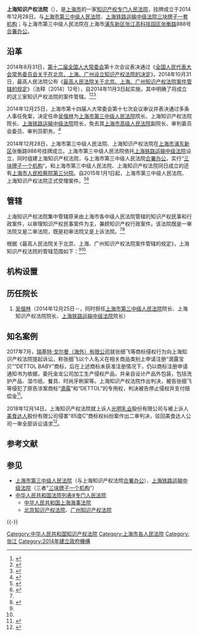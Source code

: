 {{noteTA
|1 = zh-hant:知識產權;zh-hans:知识产权;
}}

{{Infobox PRCG
|机构名称 = 上海知识产权法院
|标志1 = National Emblem of the People's Republic of China.svg
|合署办公 = [[上海市第三中级人民法院|上海市第三中级人民法院]]
|职位1 = 院长
|人员1 = [[吴偕林|吴偕林]]
|衔级1 = ？级高级法官
|上诉法院 = [[上海市高级人民法院|上海市高级人民法院]]
|业务上级 = [[上海市高级人民法院|上海市高级人民法院]]
|组织上级 = [[上海市人民代表大会|上海市人民代表大会]]<br />[[上海市人民代表大会常务委员会|上海市人民代表大会常务委员会]]
|机构类型 = [[专门人民法院|专门人民法院]]
|行政级别 = 正地厅级
|授权法源 = [[中华人民共和国宪法|中华人民共和国宪法]]<br />[[s:全国人民代表大会常务委员会关于在北京、上海、广州设立知识产权法院的决定|全国人民代表大会常务委员会关于在北京、上海、广州设立-{知}-识产权法院的决定]]
|管辖范围 = 依据《[[s:最高人民法院关于北京、上海、广州知识产权法院案件管辖的规定|最高人民法院关于北京、上海、广州-{知}-识产权法院案件管辖的规定]]》
|组织法规 = [[中华人民共和国人民法院组织法|中华人民共和国人民法院组织法]]
|场所1 = 院址（与[[上海市第三中级人民法院|上海市第三中级人民法院]][[合署办公|合署办公]]）
|地址1 = [[上海市|上海市]][[浦东新区|浦东新区]][[张江高科技园区|张江高科技园区]][[张衡路|张衡路]]988号
|邮编1 = 201203
|官网 = [http://www.shzcfy.gov.cn/ 上海知产法院]
|时期1 = 2014年12月28日（挂牌）至今
|机构1 = 上海市第三中级人民法院、'''上海知识产权法院'''、[[上海铁路运输中级法院|上海铁路运输中级法院]]（[[一个机构多块牌子|三块牌子一套机构]]）
}}

'''上海知识产权法院'''（{{lang-en|'''Shanghai Intellectual Property Court'''}}），是[[上海市|上海市]]的一家[[知识产权|知识产权]][[中华人民共和国法院列表#专门人民法院|专门人民法院]]，挂牌成立于2014年12月28日。与[[上海市第三中级人民法院|上海市第三中级人民法院]]、[[上海铁路运输中级法院|上海铁路运输中级法院]][[一个机构两块牌子|三块牌子一套机构]]；与上海市第三中级人民法院在上海市[[浦东新区|浦东新区]][[张江高科技园区|张江高科技园区]][[张衡路|张衡路]]988号[[合署办公|合署办公]]。

== 沿革 ==
2014年8月31日，[[第十二届全国人民代表大会常务委员会|第十二届全国人大常委会]]第十次会议表决通过《[[s:全国人民代表大会常务委员会关于在北京、上海、广州设立知识产权法院的决定|全国人民代表大会常务委员会关于在北京、上海、广州设立知识产权法院的决定]]》。2014年10月31日，最高人民法院公布《[[s:最高人民法院关于北京、上海、广州知识产权法院案件管辖的规定|最高人民法院关于北京、上海、广州知识产权法院案件管辖的规定]]》（法释〔2014〕12号），自2014年11月3日起实施，其中明确了将成立的这三家知识产权法院的案件管辖。<ref name="zgfyw">{{Cite web|url=https://www.chinacourt.org/article/detail/2014/11/id/1478998.shtml|title=北京高院关于北京知识产权法院履职的公告|accessdate=2018-12-18|date=2014-11-06|publisher=中国法院网|archive-date=2020-04-03|archive-url=https://web.archive.org/web/20200403194533/https://www.chinacourt.org/article/detail/2014/11/id/1478998.shtml|dead-url=no}}</ref><ref>{{Cite web|url=http://www.npc.gov.cn/npc/xinwen/2014-09/01/content_1877042.htm|title=全国人民代表大会常务委员会关于在北京、上海、广州设立知识产权法院的决定|accessdate=2018-12-18|date=2014-07-01|publisher=中国人大网|archive-url=https://web.archive.org/web/20190322234854/http://www.npc.gov.cn/npc/xinwen/2014-09/01/content_1877042.htm|archive-date=2019-03-22|dead-url=yes}}</ref><ref name="guiding">{{Cite web|url=https://www.chinacourt.org/law/detail/2014/10/id/147980.shtml|title=最高人民法院关于北京、上海、广州知识产权法院案件管辖的规定|accessdate=2018-12-18|date=2014-10-31|publisher=中国法院网|archive-date=2020-07-28|archive-url=https://web.archive.org/web/20200728205834/https://www.chinacourt.org/law/detail/2014/10/id/147980.shtml|dead-url=no}}</ref>

2014年12月25日，上海市第十四届人大常委会第十七次会议审议并表决通过多条人事任免案，决定任命[[吴偕林|吴偕林]]为[[上海市第三中级人民法院|上海市第三中级人民法院]]院长、上海知识产权法院院长、[[上海铁路运输中级法院|上海铁路运输中级法院]]院长，免去其[[上海市高级人民法院|上海市高级人民法院]]副院长、审判委员会委员、审判员职务。<ref>{{Cite web|url=http://shzw.eastday.com/shzw/G/20141225/u1ai141785_K194.html|title=吴偕林任上海市三中院、知识产权法院、铁路运输中院院长上海法院检察院系统提拔一批新干部|accessdate=2018-12-18|date=2014-12-25|publisher=东方网|archive-date=2020-11-04|archive-url=https://web.archive.org/web/20201104045502/http://shzw.eastday.com/shzw/G/20141225/u1ai141785_K194.html|dead-url=no}}</ref>

2014年12月28日，上海市第三中级人民法院、上海知识产权法院在[[上海市|上海市]][[浦东新区|浦东新区]]张衡路988号挂牌成立。上海市第三中级人民法院依托[[上海铁路运输中级法院|上海铁路运输中级法院]]设立，同时组建上海知识产权法院，与上海市第三中级人民法院[[合署办公|合署办公]]，实行“[[一个机构两块牌子|三块牌子一个机构]]”。和上海市第三中级人民法院、上海知识产权法院同日成立的还有[[上海市人民检察院第三分院|上海市人民检察院第三分院]]。自2015年1月1日起，上海市第三中级人民法院、上海知识产权法院正式受理案件。<ref name="tengxun">{{Cite web|url=http://news.qq.com/a/20141229/001142.htm|title=全国首个跨行政区法院和检察院在上海成立|accessdate=2018-12-18|date=2014-12-29|publisher=腾讯|archive-date=2014-12-29|archive-url=https://web.archive.org/web/20141229062625/http://news.qq.com/a/20141229/001142.htm|dead-url=no}}</ref><ref>{{Cite web|url=http://www.tianjinwe.com/rollnews/201412/t20141229_789349.html|title=三中院和知识产权法院合署办公|accessdate=2018-12-18|date=2014-12-29|publisher=天津网|archiveurl=https://web.archive.org/web/20141229063534/http://www.tianjinwe.com/rollnews/201412/t20141229_789349.html|archivedate=2014-12-29|dead-url=no}}</ref>

== 管辖 ==
上海知识产权法院集中管辖原来由上海市各中级人民法院管辖的知识产权民事和行政案件，以审理知识产权民事案件为主，兼顾知识产权行政案件。该法院既是一审法院又是二审法院，既是初审法院又是上诉法院。<ref name="zgfyw" /><ref name="sina">{{Cite web|url=http://news.ifeng.com/a/20141104/42369042_0.shtml|title=北京知识产权法院本月挂牌 民事行政审判“二合一”|accessdate=2018-12-18|date=2014-11-04|publisher=凤凰网|archive-date=2019-07-09|archive-url=https://web.archive.org/web/20190709053940/http://news.ifeng.com/a/20141104/42369042_0.shtml|dead-url=no}}</ref>

根据《最高人民法院关于北京、上海、广州知识产权法院案件管辖的规定》，上海知识产权法院的管辖范围如下：<ref name="guiding" /><ref name="sina" />

{{quote|1=第一条 知识产权法院管辖所在市辖区内的下列第一审案件：
:（一）专利、植物新品种、集成电路布图设计、技术秘密、计算机软件民事和行政案件；
:（二）对国务院部门或者县级以上地方人民政府所作的涉及著作权、商标、不正当竞争等行政行为提起诉讼的行政案件；
:（三）涉及驰名商标认定的民事案件。

第三条  北京市、上海市各中级人民法院和广州市中级人民法院不再受理知识产权民事和行政案件。
: 广东省其他中级人民法院不再受理本规定第一条第（一）项和第（三）项规定的案件。
: 北京市、上海市、广东省各基层人民法院不再受理本规定第一条第（一）项和第（三）项规定的案件。

第四条 案件标的既包含本规定第一条第（一）项和第（三）项规定的内容，又包含其他内容的，按本规定第一条和第二条的规定确定管辖。

第六条 当事人对知识产权法院所在市的基层人民法院作出的第一审著作权、商标、技术合同、不正当竞争等知识产权民事和行政判决、裁定提起的上诉案件，由知识产权法院审理。

第七条 当事人对知识产权法院作出的第一审判决、裁定提起的上诉案件和依法申请上一级法院复议的案件，由知识产权法院所在地的高级人民法院知识产权审判庭审理。

第八条 知识产权法院所在省（直辖市）的基层人民法院在知识产权法院成立前已经受理但尚未审结的本规定第一条第（一）项和第（三）项规定的案件，由该基层人民法院继续审理。}}

== 机构设置 ==
{{See also|上海市第三中级人民法院#机构设置}}

== 历任院长 ==
# [[吴偕林|吴偕林]]（2014年12月25日－，同时担任[[上海市第三中级人民法院|上海市第三中级人民法院]]院长、上海知识产权法院院长、[[上海铁路运输中级法院|上海铁路运输中级法院]]院长）

== 知名案例 ==
2017年7月，[[利洁时|瑞基特·戈尔曼（海外）有限公司]]就张细飞等商标侵权行为向上海知识产权法院提起诉讼，称张细飞以个人名义在相关商品类别上申请注册“滴露宝贝”“DETTOL BABY”商标，后在上述商标未获准注册情况下，仍以商标注册申请通知书为依据，委托金龙公司加工生产侵权产品，并亲自设计产品外包装，包括洗护产品、湿巾纸、餐具、时尚牙刷架等。上海知识产权法院作出判决，被告张细飞等侵犯了原告涉案商标“[[滴露|滴露]]”和“DETTOL”的专用权，判决被告停止侵权并支付赔偿金<ref>{{Cite web|url=http://sipa.sh.gov.cn/resource/upload/zscqj/201904/26090932mnwm.pdf|title=2018年上海知识产权十大典型案件公布|accessdate=2019-04-24|date=2019-04-24|publisher=上海市知识产权局|archive-url=https://web.archive.org/web/20190427063014/http://sipa.sh.gov.cn/resource/upload/zscqj/201904/26090932mnwm.pdf|archive-date=2019-04-27|dead-url=yes}}</ref>。

2018年12月14日，上海知识产权法院就上诉人[[光明乳业|光明乳业]]股份有限公司与被上诉人[[美食达人|美食达人]]股份有限公司侵害“85度C”商标权纠纷案作出二审判决，驳回美食达人公司一审全部诉讼请求<ref>{{Cite web|url=https://www.thepaper.cn/newsDetail_forward_2746973|title=法院：光明牛奶盒用“85℃”属对温度标识合理使用，不侵权|accessdate=2018-12-18|date=2018-12-17|publisher=澎湃新闻|archive-date=2018-12-17|archive-url=https://web.archive.org/web/20181217202334/https://www.thepaper.cn/newsDetail_forward_2746973|dead-url=no}}</ref>。

== 参考文献 ==
{{Reflist|35em}}

== 参见 ==
{{Portal box|中华人民共和国|法律|上海}}
* [[上海市第三中级人民法院|上海市第三中级人民法院]]（与上海知识产权法院[[合署办公|合署办公]]）、[[上海铁路运输中级法院|上海铁路运输中级法院]]（三者“[[一个机构两块牌子|三块牌子一个机构]]”）
*[[中华人民共和国法院列表#专门人民法院|中华人民共和国法院列表#专门人民法院]]
**[[中华人民共和国上海海事法院|中华人民共和国上海海事法院]]
**[[北京知识产权法院|北京知识产权法院]]、[[广州知识产权法院|广州知识产权法院]]

{{-}}
{{中华人民共和国法院|专}}
{{上海政法|法院}}

[[Category:中华人民共和国知识产权法院|Category:中华人民共和国知识产权法院]]
[[Category:上海市各人民法院|Category:上海市各人民法院]]
[[Category:张江|Category:张江]]
[[Category:2014年建立政府機構|Category:2014年建立政府機構]]
